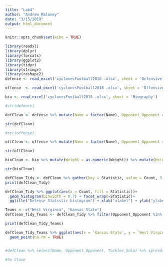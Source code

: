 ```yaml
---
title: "Lab4"
author: "Andrew Maloney"
date: "3/15/2019"
output: html_document
---
```


```r
knitr::opts_chunk$set(echo = TRUE)
```


```r

library(readxl)
library(dplyr) 
library(forcats)
library(ggplot2)
library(tidyr)
library(stringr)
library(reshape2)
defense <- read_excel('cyclonesFootball2018 .xlsx', sheet = 'Defensive')

offense  <- read_excel('cyclonesFootball2018 .xlsx', sheet = 'Offensive')

bio <- read_excel('cyclonesFootball2018 .xlsx', sheet = 'Biography')


```

```r
#str(defense)

defClean <- defense %>% mutate(Name = factor(Name), Opponent_Opponent = factor(Opponent_Opponent)) %>% mutate_at(vars(starts_with("Tack")), list(as.numeric)) %>% mutate_at(vars(starts_with("Turn")), list(as.numeric)) %>% mutate_at(vars(starts_with("Pass")), list(as.numeric))

str(defClean)


```

```r
#str(offense)

offClean <- offense %>% mutate(Name = factor(Name), Opponent_Opponent = factor(Opponent_Opponent)) %>% mutate_at(vars(starts_with("Rec")), list(as.numeric)) %>% mutate_at(vars(starts_with("Rush")), list(as.numeric)) %>% mutate_at(vars(starts_with("Pass")), list(as.numeric))

str(offClean)

```



```r

bioClean <- bio %>% mutate(Weight = as.numeric(Weight)) %>% mutate(Height = str_replace_all(Height, "-", "")) %>% mutate(Height = as.numeric(Height))

str(bioClean)
```




```r

defClean_Tidy <- defClean %>% gather(key = Statistic, value = Count, 3:11)
print(defClean_Tidy)
```

```r
defClean_Tidy %>% ggplot(aes(x = Count, fill = Statistic))+ 
  geom_histogram(binwidth = 0.7) + facet_wrap(~Statistic)+
  ggtitle("Defense Statistic histogram") + xlab("xlabel") + ylab("ylabel")

```

```r
Teams <- c("West Virginia", "Kansas State")
defClean_Tidy_Teams <- defClean_Tidy %>% filter(Opponent_Opponent %in% Teams) %>% spread(key = Opponent_Opponent, value = Count) %>% filter(Statistic == "Tackles_Solo")

print(defClean_Tidy_Teams)

defClean_Tidy_Teams %>% ggplot(aes(x = `Kansas State`, y = `West Virginia`))+ 
  geom_point(na.rm = TRUE) 


#defClean %>% select(Name, Opponent_Opponent, Tackles_Solo) %>% spread(Opponent_Opponent, Tackles_Solo) %>% ggplot(aes(x = `West Virginia`, y = `Kansas State`)) + geom_point()
```

```r
#So Close

```

